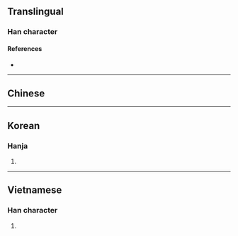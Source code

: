 {{character info/new}}
==Translingual==

===Han character===
{{Han char|rn=86|rad=火|as=06|sn=10|four=|canj=FKF,FMF|ids=⿰火灰}}

====References====
* {{Han ref|kx=0671.081|dkj=19030|hdz=32199.070|uh=70E3|ud=28899}}

----

==Chinese==
{{zh-see|恢|a}}

----

==Korean==

===Hanja===
{{ko-hanja|hangeul=회|eumhun=|rv=hoe|mr=hoe|y=hoy}}

# {{defn|lang=ko|sort=火06}}

----

==Vietnamese==

===Han character===
{{vi-readings|rs=火06| reading = tro}}

# {{defn|lang=vi|sort=一火06}}
